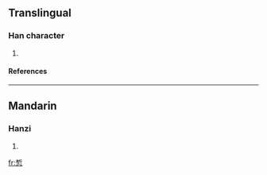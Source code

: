 ==Translingual==
===Han character===
{{Han char|rn=61|rad=心|as=08|sn=12|four=4233<sub>2</sub>|canj=木中心 (DLP)}}
# {{defn|Han|sort=心08}}
====References====
{{Han ref|kx=0389.250|dkj=10750|dj=0723.110|hdz=42309.070|uh=60C1|ud=24769|bh=D949|bd=55625}}
----
==Mandarin==
===Hanzi===
{{cmn-hanzi|pin=[[xī]] (xi1), [[zhān]] (zhan1)|wg=hsi<sup>1</sup>, chan<sup>1</sup>}}
# {{defn|Mandarin}}

[[fr:惁]]